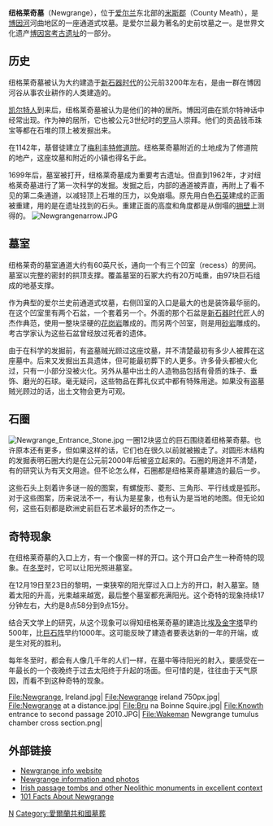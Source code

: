 {{Unreferenced|time=2020-08-30T06:21:50+00:00}}
'''纽格莱奇墓'''（Newgrange），位于[[爱尔兰|爱尔兰]]东北部的[[米斯郡|米斯郡]]（County Meath），是[[博因河|博因河]]河曲地区的一座通道式坟墓。是爱尔兰最为著名的史前坟墓之一。是世界文化遗产[[博因宮考古遗址|博因宮考古遗址]]的一部分。

==历史==
纽格莱奇墓被认为大约建造于[[新石器时代|新石器时代]]的公元前3200年左右，是由一群在博因河谷从事农业耕作的人类建造的。

[[凯尔特人|凯尔特人]]到来后，纽格莱奇墓被认为是他们的神的居所。博因河曲在凯尔特神话中经常出现。作为神的居所，它也被公元3世纪时的[[罗马|罗马]]人崇拜。他们的贡品钱币珠宝等都在石堆的顶上被发掘出来。

在1142年，基督徒建立了[[梅利丰特修道院|梅利丰特修道院]]。纽格莱奇墓附近的土地成为了修道院的地产，这座坟墓和附近的小镇也得名于此。

1699年后，墓室被打开，纽格莱奇墓成为重要考古遗址。但直到1962年，才对纽格莱奇墓进行了第一次科学的发掘。发掘之后，内部的通道被弄直，再附上了看不见的第二条通道，以减轻顶上石堆的压力，以免崩塌。原先用白色[[石英|石英]]建成的正面被重建，用的是在遗址找到的石头。重建正面的高度和角度都是从倒塌的[[拥壁|拥壁]]上测得的。
[[File:Newgrangenarrow.JPG|center]]

==墓室==
纽格莱奇的墓室通道大约有60英尺长，通向一个有三个凹室（recess）的房间。墓室以完整的密封的拱顶支撑。覆盖墓室的石冢大约有20万吨重，由97块巨石组成的地基支撑。

作为典型的爱尔兰史前通道式坟墓，右侧凹室的入口是最大的也是装饰最华丽的。在这个凹室里有两个石盆，一个套着另一个。外面的那个石盆是[[新石器时代|新石器时代]]匠人的杰作典范，使用一整块坚硬的[[花岗岩|花岗岩]]雕成的。而另两个凹室，则是用[[砂岩|砂岩]]雕成的。考古学家认为这些石盆曾经放过死者的遗体。

由于在科学的发掘前，有盗墓贼光顾过这座坟墓，并不清楚最初有多少人被葬在这座墓中。后来又发掘出五具遗体，但可能最初葬下的人更多。许多骨头都被火化过，只有一小部分没被火化。另外从墓中出土的人造物品包括有骨质的珠子、垂饰、磨光的石球。毫无疑问，这些物品在葬礼仪式中都有特殊用途。如果没有盗墓贼光顾过的话，出土文物会更为可观。

==石圈==
[[File:Newgrange_Entrance_Stone.jpg|thumb]]
一圈12块竖立的巨石围绕着纽格莱奇墓。也许原本还有更多，但如果这样的话，它们也在很久以前就被搬走了。对圆形木结构的发掘表明石圈大约是在公元前2000年后被竖立起来的。石圈的用途并不清楚，有的研究认为有天文用途。但不论怎么样，石圈都是纽格莱奇墓建造的最后一步。

这些石头上刻着许多谜一般的图案，有螺旋形、菱形、三角形、平行线或是弧形。对于这些图案，历来说法不一，有认为是星象，也有认为是当地的地图。但无论如何，这些石刻都是欧洲史前巨石艺术最好的杰作之一。

==奇特现象==
在纽格莱奇墓的入口上方，有一个像窗一样的开口。这个开口会产生一种奇特的现象。在[[冬至|冬至]]时，它可以让阳光照进墓室。

在12月19日至23日的黎明，一束狭窄的阳光穿过入口上方的开口，射入墓室。随着太阳的升高，光束越来越宽，最后整个墓室都充满阳光。这个奇特的现象持续17分钟左右，大约是8点58分到9点15分。

结合天文学上的研究，从这个现象可以得知纽格莱奇墓的建造比[[埃及|埃及]][[金字塔|金字塔]]早约500年，比[[巨石阵|巨石阵]]早约1000年。这可能反映了建造者要表达新的一年的开端，或是生对死的胜利。

每年冬至时，都会有人像几千年的人们一样，在墓中等待阳光的射入，要感受在一年最长的一个夜晚终于过去太阳终于升起的场面。但可惜的是，往往由于天气原因，而看不到这种奇特的现象。

<gallery>
File:Newgrange, Ireland.jpg|
File:Newgrange ireland 750px.jpg|
File:Newgrange at a distance.jpg|
File:Bru na Boinne Squire.jpg|
File:Knowth entrance to second passage 2010.JPG|
File:Wakeman Newgrange tumulus chamber cross section.png|
</gallery>

==外部链接==
* [http://www.knowth.com/newgrange.htm Newgrange info website] {{Wayback|url=http://www.knowth.com/newgrange.htm |date=20150810205221 }}
* [https://web.archive.org/web/20090422032836/http://www.countymeath.com/meath_heritage_tara.htm Newgrange information and photos]
* [https://web.archive.org/web/20120527205712/http://www.irishmegaliths.org.uk/meath.htm Irish passage tombs and other Neolithic monuments in excellent context]
* [https://web.archive.org/web/20041209131410/http://mythicalireland.com/ancientsites/newgrange-facts/index.php 101 Facts About Newgrange]


[[Category:愛爾蘭共和國世界遺產|N]]
[[Category:愛爾蘭共和國墓葬|Category:愛爾蘭共和國墓葬]]